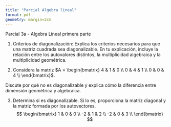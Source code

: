 ```yaml
---
title: "Parcial Algebra lineal"
format: pdf
geometry: margin=2cm
---
```

Parcial 3a - Algebra Lineal primera parte

1. Criterios de diagonalización: Explica los criterios necesarios para que una matriz cuadrada sea
diagonalizable. En tu explicación, incluye la relación entre los autovalores distintos, la multiplicidad
algebraica y la multiplicidad geométrica.

2. Considera la matriz $A = 
\begin{bmatrix}
4 & 1 & 0 \\
0 & 4 & 1 \\
0 & 0 & 4 \\
\end{bmatrix}$.

Discute por qué no es diagonalizable y explica cómo la diferencia entre dimensión geométrica y algebraica.

3. Determina si es
diagonalizable. Si lo es, proporciona la matriz diagonal y la matriz formada por los autovectores.
$$
\begin{bmatrix}
1 & 0 & 0 \\
-2 & 1 & 2 \\
-2 & 0 & 3 \\
\end{bmatrix}
$$

